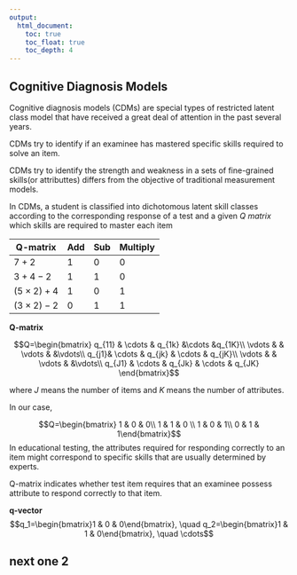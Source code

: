 ```yaml
---
output:
  html_document:
    toc: true
    toc_float: true
    toc_depth: 4
---
```



## Cognitive Diagnosis Models

Cognitive diagnosis models (CDMs) are special types of restricted latent class model that have received a great deal of attention in the past several years.

CDMs try to identify if an examinee has mastered specific skills required to solve an item.

CDMs try to identify the strength and weakness in a sets of fine-grained skills(or attributtes) differs from the objective of traditional measurement models.

In CDMs, a student is classified into dichotomous latent skill classes according to the corresponding response of a test and a given *Q matrix* which skills are required to master each item

| Q-matrix| Add | Sub | Multiply|
| --------| ----|-----|---------|
| $7+2$   |  $1$| $0$| $0$|
| $3+4-2$ | $1$ |$1$ | $0$|
|$(5\times 2)+4$| $1$|$0$ |$1$|
|$(3\times 2)-2$|$0$ |$1$ |$1$|

**Q-matrix**

$$Q=\begin{bmatrix} q_{11} & \cdots & q_{1k} &\cdots &q_{1K}\\ \vdots & & \vdots & &\vdots\\
q_{j1}& \cdots & q_{jk} & \cdots & q_{jK}\\
\vdots & & \vdots & &\vdots\\
q_{J1} & \cdots & q_{Jk} & \cdots & q_{JK}
\end{bmatrix}$$

where $J$ means the number of items and $K$ means the number of attributes.

In our case,

$$Q=\begin{bmatrix} 1 & 0 & 0\\ 1 & 1 & 0 \\ 1 & 0 & 1\\ 0 & 1 & 1\end{bmatrix}$$
In educational testing, the attributes required for responding correctly to an item might correspond to specific skills that are usually determined by experts.

Q-matrix indicates whether test item requires that an examinee possess attribute to respond correctly to that item.

**q-vector**
$$q_1=\begin{bmatrix}1 & 0 & 0\end{bmatrix}, \quad q_2=\begin{bmatrix}1 & 1 & 0\end{bmatrix}, \quad \cdots$$

##  next one 2